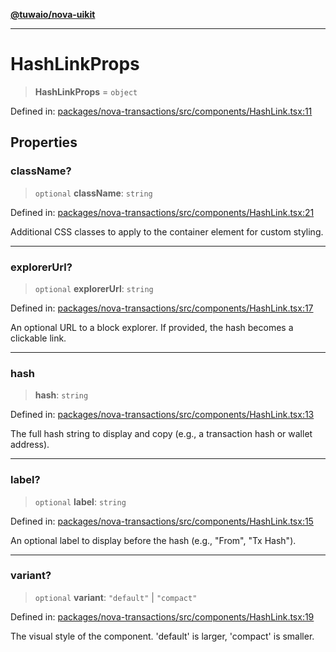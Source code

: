 [**@tuwaio/nova-uikit**](../../../README.md)

***

# HashLinkProps

> **HashLinkProps** = `object`

Defined in: [packages/nova-transactions/src/components/HashLink.tsx:11](https://github.com/TuwaIO/nova-uikit/blob/5f1e95d847f3167f7fdf0c6c0d7ff505cccf90d4/packages/nova-transactions/src/components/HashLink.tsx#L11)

## Properties

### className?

> `optional` **className**: `string`

Defined in: [packages/nova-transactions/src/components/HashLink.tsx:21](https://github.com/TuwaIO/nova-uikit/blob/5f1e95d847f3167f7fdf0c6c0d7ff505cccf90d4/packages/nova-transactions/src/components/HashLink.tsx#L21)

Additional CSS classes to apply to the container element for custom styling.

***

### explorerUrl?

> `optional` **explorerUrl**: `string`

Defined in: [packages/nova-transactions/src/components/HashLink.tsx:17](https://github.com/TuwaIO/nova-uikit/blob/5f1e95d847f3167f7fdf0c6c0d7ff505cccf90d4/packages/nova-transactions/src/components/HashLink.tsx#L17)

An optional URL to a block explorer. If provided, the hash becomes a clickable link.

***

### hash

> **hash**: `string`

Defined in: [packages/nova-transactions/src/components/HashLink.tsx:13](https://github.com/TuwaIO/nova-uikit/blob/5f1e95d847f3167f7fdf0c6c0d7ff505cccf90d4/packages/nova-transactions/src/components/HashLink.tsx#L13)

The full hash string to display and copy (e.g., a transaction hash or wallet address).

***

### label?

> `optional` **label**: `string`

Defined in: [packages/nova-transactions/src/components/HashLink.tsx:15](https://github.com/TuwaIO/nova-uikit/blob/5f1e95d847f3167f7fdf0c6c0d7ff505cccf90d4/packages/nova-transactions/src/components/HashLink.tsx#L15)

An optional label to display before the hash (e.g., "From", "Tx Hash").

***

### variant?

> `optional` **variant**: `"default"` \| `"compact"`

Defined in: [packages/nova-transactions/src/components/HashLink.tsx:19](https://github.com/TuwaIO/nova-uikit/blob/5f1e95d847f3167f7fdf0c6c0d7ff505cccf90d4/packages/nova-transactions/src/components/HashLink.tsx#L19)

The visual style of the component. 'default' is larger, 'compact' is smaller.
